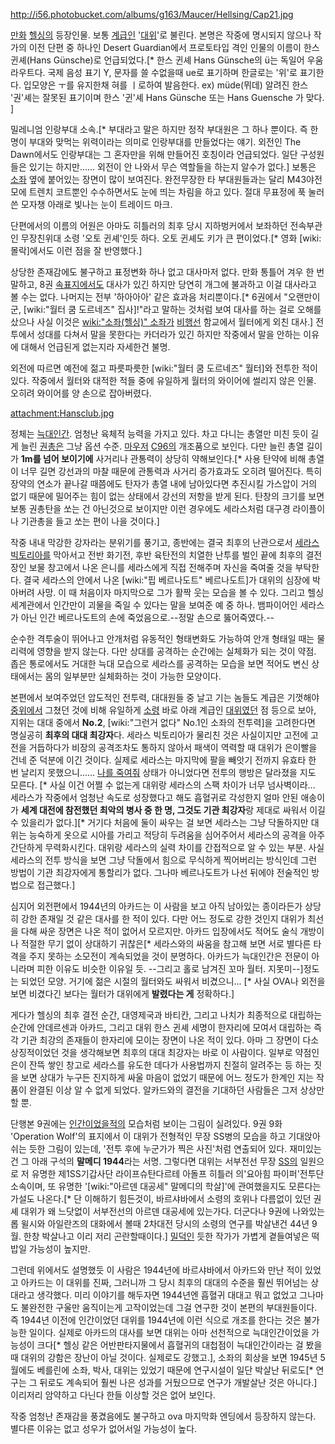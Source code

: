 http://i56.photobucket.com/albums/g163/Maucer/Hellsing/Cap21.jpg

[[만화]] [[헬싱]]의 등장인물. 보통 [[계급]]인 '[[대위]]'로 불린다. 본명은 작중에 명시되지 않으나 작가의 이전 단편 중 하나인 Desert Guardian에서 프로토타입 격인 인물의 이름이 한스 귄셰(Hans Günsche)로 언급되었다.[* 한스 귄셰 Hans Günsche의 ü는 독일어 우움라우트다. 국제 음성 표기 Y, 문자를 쓸 수없을때 ue로 표기하며 한글로는 '위'로 표기한다. 입모양은 ㅜ를 유지한채 혀를 ㅣ로하여 발음한다. ex) müde(뮈데) 알려진 한스 '권'셰는 잘못된 표기이며 한스 '귄'셰 Hans Günsche 또는 Hans Guensche 가 맞다. ]

밀레니엄 인랑부대 소속.[* 부대라고 말은 하지만 정작 부대원은 그 하나 뿐이다. 즉 한 명이 부대와 맞먹는 위력이라는 의미로 인랑부대를 만들었다는 얘기. 외전인 The Dawn에서도 인랑부대는 그 혼자만을 위해 만들어진 호칭이라 언급되었다. 일단 구성원들은 있기는 하지만...... 외전이 안 나와서 무슨 역할들을 하는지 알수가 없다.] 보통은 [[소좌]] 옆에 붙어있는 장면이 많이 보여진다. 완전무장한 타 부대원들과는 달리 M43야전모에 트렌치 코트뿐인 수수하면서도 눈에 띄는 차림을 하고 있다. 절대 무표정에 푹 눌러쓴 모자챙 아래로 빛나는 눈이 트레이드 마크.

단편에서의 이름의 어원은 아마도 히틀러의 최후 당시 지하벙커에서 보좌하던 전속부관인 무장친위대 소령 '오토 귄셰'인듯 하다. 오토 귄셰도 키가 큰 편이었다.[* 영화 [wiki:몰락]에서도 이런 점을 잘 반영했다.]

상당한 존재감에도 불구하고 표정변화 하나 없고 대사마저 없다. 만화 통틀어 겨우 한 번 말하고, 8권 [[속표지]]에서도 대사가 있긴 하지만 당연히 개그에 불과하고 이걸 대사라고 볼 수는 없다. 나머지는 전부 '하아아아' 같은 효과음 처리뿐이다.[* 6권에서 "오랜만이군, [wiki:"월터 쿰 도르네즈" 집사]!"라고 말하는 것처럼 보여 대사를 하는 걸로 오해를 샀으나 사실 이것은 [[wiki:"소좌(헬싱)" 소좌]]가 [[비행선]] 함교에서 월터에게 외친 대사.] 전투에서 성대를 다쳐서 말을 못한다는 카더라가 있긴 하지만 작중에서 말을 안하는 이유에 대해서 언급된게 없는지라 자세한건 불명.

외전에 따르면 예전에 젊고 파릇파릇한 [wiki:"월터 쿰 도르네즈" 월터]와 전투한 적이 있다. 작중에서 월터와 대적한 적들 중에 유일하게 월터의 와이어에 썰리지 않은 인물. 오히려 와이어를 양 손으로 잡아버렸다.

attachment:Hansclub.jpg

정체는 [[늑대인간]]. 엄청난 육체적 능력을 가지고 있다. 차고 다니는 총열만 미친 듯이 길게 늘린 [[권총]]은 그냥 옵션 수준. [[마우저]] [[C96]]의 개조품으로 보인다. 다만 늘린 총열 길이가 '''1m를 넘어 보이기에''' 사거리나 관통력이 상당히 약해보인다.[* 사용 탄약에 비해 총열이 너무 길면 강선과의 마찰 때문에 관통력과 사거리 증가효과도 오히려 떨어진다. 특히 장약의 연소가 끝나갈 때쯤에도 탄자가 총열 내에 남아있다면 추진시킬 가스압이 거의 없기 때문에 밀어주는 힘이 없는 상태에서 강선의 저항을 받게 된다. 탄창의 크기를 보면 보통 권총탄을 쏘는 건 아닌것으로 보이지만 이런 경우에도 세라스처럼 대구경 라이플이나 기관총을 들고 쏘는 편이 나을 것이다.]

작중 내내 막강한 강자라는 분위기를 풍기고, 종반에는 결국 최후의 난관으로서 [[세라스 빅토리아]]를 막아서고 전반 화기전, 후반 육탄전의 치열한 난투를 벌인 끝에 최후의 결전장인 보물 창고에서 나온 은니를 세라스에게 직접 전해주며 자신을 죽여줄 것을 부탁한다. 결국 세라스의 안에서 나온 [wiki:"핍 베르나도트" 베르나도트]가 대위의 심장에 박아버려 사망. 이 때 처음이자 마지막으로 그가 활짝 웃는 모습을 볼 수 있다. 그리고 헬싱 세계관에서 인간만이 괴물을 죽일 수 있다는 말을 보여준 예 중 하나. 뱀파이어인 세라스가 아닌 인간 베르나도트의 손에 죽었음으로.--정말 손으로 뚫어죽였다.--

순수한 격투술이 뛰어나고 안개처럼 유동적인 형태변화도 가능하여 안개 형태일 때는 물리력에 영향을 받지 않는다. 다만 상대를 공격하는 순간에는 실체화가 되는 것이 약점. 좁은 통로에서도 거대한 늑대 모습으로 세라스를 공격하는 모습을 보면 적어도 변신 상태에서는 몸의 일부분만 실체화하는 것이 가능한 모양이다.

본편에서 보여주었던 압도적인 전투력, 대대원들 중 날고 기는 놈들도 계급은 기껏해야 [[중위]]에서 그쳤던 것에 비해 유일하게 [[소령]] 바로 아래 계급인 [[대위]]였던 점 등으로 보아, 지위는 대대 중에서 '''No.2''', [wiki:"그런거 없다" No.1인 소좌의 전투력]을 고려한다면 명실공히 '''최후의 대대 최강자'''다. 세라스 빅토리아가 물리친 것은 사실이지만 고전에 고전을 거듭하다가 비장의 공격조차도 통하지 않아서 패색이 역력할 때 대위가 은이빨을 건네 준 덕분에 이긴 것이다. 실제로 세라스는 마지막에 팔을 빼앗기 전까지 유효타 한 번 날리지 못했으니...... [[나를 죽여줘]] 상태가 아니었다면 전투의 행방은 달라졌을 지도 모른다. [* 사실 이건 어쩔 수 없는게 대위랑 세라스의 스팩 차이가 너무 넘사벽이라... 세라스가 작중에서 엄청난 속도로 성장했다고 해도 흡혈귀로 각성한지 얼마 안된 애송이가 '''세계 대전에 참전했던 최악의 병사 중 한 명, 그것도 기관 최강자'''랑 제대로 싸워서 이길 수 있을리가 없다.][* 거기다 처음에 둘이 싸우는 걸 보면 세라스는 그냥 닥돌하지만 대위는 능숙하게 옷으로 시아를 가리고 적당히 두려움을 심어주어서 세라스의 공격을 아주 간단하게 무력화시킨다. 대위랑 세라스의 실력 차이를 간접적으로 알 수 있는 부분. 사실 세라스의 전투 방식을 보면 그냥 닥돌에서 힘으로 무식하게 찍어버리는 방식인데 그런 방법이 기관 최강자에게 통할리가 없다. 그나마 베르나도트가 나선 뒤에야 전술적인 방법으로 접근했다.]

심지어 외전편에서 1944년의 아카드는 이 사람을 보고 아직 남아있는 종이라든가 상당히 강한 존재일 것 같은 대사를 한 적이 있다. 다만 어느 정도로 강한 것인지 대위가 최선을 다해 싸운 장면은 나온 적이 없어서 모르지만. 아카드 입장에서도 적어도 술식 개방이나 적절한 무기 없이 상대하기 귀찮은[* 세라스와의 싸움을 참고해 보면 서로 별다른 타격을 주지 못하는 소모전이 계속되었을 것이 분명하다. 아카드가 늑대인간은 전문이 아니라며 피한 이유도 비슷한 이유일 듯. --그리고 홀로 남겨진 꼬마 월터. 지못미--]정도는 되었던 모양. 거기에 젊은 시절의 월터와도 싸워서 비겼으니... [* 사실 OVA나 외전을 보면 비겼다긴 보다는 월터가 대위에게 '''발렸다는 게''' 정확하다.] 

게다가 헬싱의 최후 결전 순간, 대영제국과 바티칸, 그리고 나치가 최종적으로 대립하는 순간에 안데르센과 아카드, 그리고 대위 한스 귄셰 세명이 한자리에 모여서 대립하는 즉 각 기관 최강의 존재들이 한자리에 모이는 장면이 나온 적이 있다. 아마 그 장면이 다소 상징적이었던 것을 생각해보면 최후의 대대 최강자는 바로 이 사람이다. 일부로 약점인 은이 잔뜩 쌓인 창고로 세라스를 유도한 데다가 사용법까지 친절히 알려주는 등 하는 짓을 보면 상대가 누구든 진지하게 싸울 마음이 없었기 때문에 어느 정도가 한계인 지는 작품이 완결된 이상 알 수 없게 되었다. 알카드와의 결전을 기대하던 사람들은 그저 상상만 할 뿐.

단행본 9권에는 [[인간]]이었을적의 모습처럼 보이는 그림이 실려있다. 9권 9화 'Operation Wolf'의 표지에서 이 대위가 전형적인 무장 SS병의 모습을 하고 기대앉아 쉬는 듯한 그림이 있는데, '전투 후에 누군가가 찍은 사진'처럼 연출되어 있다.
재미있는 건 그 아래 구석의 '''말메디 1944'''라는 서명. 그렇다면 대위는 서부전선 무장 [[SS]]의 일원으로 저 유명한 제1SS기갑사단 라이프슈탄다르테 아돌프 히틀러 의'요아힘 파이퍼'전투단 소속이며, 또 유명한 '[wiki:"아르덴 대공세" 말메디의 학살]'에 관여했을지도 모른다는 가설도 나온다.[* 단 이해하기 힘든것이, 바르샤바에서 소령의 호위나 다름없이 있던 권셰 대위가 왜 느닷없이 서부전선의 아르덴 대공세에 있는가다. 더군다나 9권에 나와있는 롭 윌시와 아일란즈의 대화에서 볼때 2차대전 당시의 소령의 연구를 박살낸건 44년 9월. 한창 박살나고 이리 저리 곤란할때이다.] [[밀덕]]인 듯한 작가가 가볍게 곁들여넣은 떡밥일 가능성이 높지만.

그런데 위에서도 설명했듯 이 사람은 1944년에 바르샤바에서 아카드와 만난 적이 있었고 아카드는 이 대위를 진짜, 그러니까 그 당시 최후의 대대의 수준을 훨씬 뛰어넘는 상대라고 생각했다. 미리 이야기를 해두자면 1944년엔 흡혈귀 대대고 뭐고 없었고 그나마도 불완전한 구울만 움직이는게 고작이었는데 그걸 연구한 것이 본편의 부대원들이다. 즉 1944년 이전에 인간이었던 대위를 1944년에 이런 식으로 개조를 한다는 것은 불가능한 일이다. 실제로 아카드의 대사를 보면 대위는 아마 선천적으로 늑대인간이었을 가능성이 크다[* 헬싱 같은 어반판타지물에서 흡혈귀의 대첩점이 늑대인간이라는 걸 봤을 때 대위의 강함은 장난이 아닐 것이다. 실제로도 강했고.], 소좌의 회상을 보면 1945년 5월에도 베를린에 소좌, 박사, 대위는 있었기 때문에 연구시설이 일단 박살난 뒤로도[* 연구는 그 뒤로도 계속되어 훨씬 나은 성과를 거뒀으므로 연구가 개발살난 것은 아니다.] 이리저리 암약하고 다닌다 한들 이상할 것은 없어 보인다.

작중 엄청난 존재감을 풍겼음에도 불구하고 ova 마지막화 엔딩에서 등장하지 않는다. 별다른 이유는 없고 성우가 없어서일 가능성이 높다.
